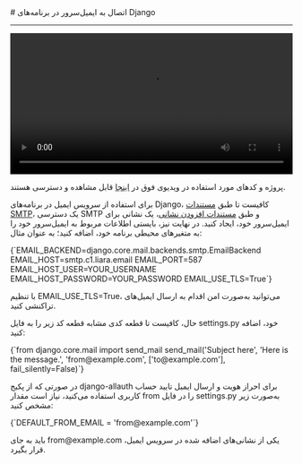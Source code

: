 
<Layout>
# اتصال به ایمیل‌سرور در برنامه‌های Django
<hr className="mb-2" />

<video
  src="https://files.liara.ir/liara/django/django-email-server.mp4"
  controls="controls"
  className="block w-full"
  width="100%"
/>

<div className="h-2" />
<Alert variant="success">
<p>
پروژه و کدهای مورد استفاده در ویدیوی فوق در <a href="https://github.com/liara-cloud/django-getting-started/tree/email-server" className="blue-link">اینجا</a> قابل مشاهده و دسترسی هستند.
</p>
</Alert>

برای استفاده از سرویس ایمیل در برنامه‌های Django، کافیست
تا طبق <a href="../add-smtp-user" className="blue-link">مستندات SMTP</a>، یک دسترسی SMTP و طبق <a href="../add-account" className="blue-link">مستندات افزودن نشانی</a>، یک نشانی برای ایمیل‌سرور خود، ایجاد کنید.
در نهایت نیز، بایستی 
اطلاعات مربوط به ایمیل‌سرور خود را 
به متغیرهای محیطی برنامه خود، اضافه کنید؛ به عنوان مثال:

<div className="h-2" />
<div dir='ltr'>
    <Highlight className="bash">
        {`EMAIL_BACKEND=django.core.mail.backends.smtp.EmailBackend
EMAIL_HOST=smtp.c1.liara.email
EMAIL_PORT=587
EMAIL_HOST_USER=YOUR_USERNAME
EMAIL_HOST_PASSWORD=YOUR_PASSWORD
EMAIL_USE_TLS=True`}
    </Highlight>
</div>
<div className="h-2" />
<Alert variant='info'>
<p>
با تنظیم <Important>EMAIL_USE_TLS=True</Important>، می‌توانید به‌صورت امن اقدام به ارسال ایمیل‌های تراکنشی کنید.
</p>
</Alert>

حال، کافیست تا قطعه کدی مشابه قطعه کد زیر را به فایل <Important>settings.py</Important> خود، اضافه کنید:
<div className="h-2" />
<div dir='ltr'>
    <Highlight className="py">
        {`from django.core.mail import send_mail
send_mail('Subject here', 'Here is the message.', 'from@example.com', ['to@example.com'], fail_silently=False)`}
    </Highlight>
</div>
<div className="h-2" />

در صورتی که از پکیج django-allauth برای احراز هویت و ارسال ایمیل تایید حساب کاربری استفاده می‌کنید، نیاز است مقدار <Important>from</Important> را در فایل <Important>settings.py</Important> به‌صورت زیر مشخص کنید:
<div className="h-2" />
<div dir='ltr'>
    <Highlight className="py">
        {`DEFAULT_FROM_EMAIL = 'from@example.com'`}
    </Highlight>
</div>
<div className="h-2" />

<Alert variant='info'>
<p>
باید به جای <Important>from@example.com</Important> یکی از نشانی‌های اضافه شده در سرویس ایمیل، قرار بگیرد.
</p>
</Alert>


</Layout>